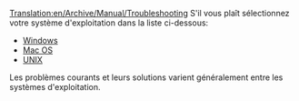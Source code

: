 [[Translation:en/Archive/Manual/Troubleshooting]]
{{fr/Traduction|en/Archive/Manual/Troubleshooting|100}}
{{fr/Table des matières}}
S'il vous plaît sélectionnez votre système d'exploitation dans la liste ci-dessous:

* [[fr/Dépannage/Windows|Windows]]
* [[fr/Dépannage/Mac|Mac OS]]
* [[fr/Dépannage/Unix|UNIX]]

Les problèmes courants et leurs solutions varient généralement entre les systèmes d'exploitation.